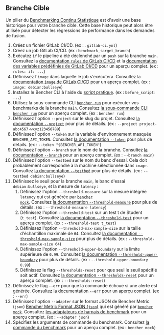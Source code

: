 
## Branche Cible

Un pilier du [Benchmarking Continu Statistique][statistical continuous benchmarking]
est d'avoir une base historique pour votre branche cible.
Cette base historique peut alors être utilisée pour détecter les régressions de performance dans les demandes de fusion.

<TargetBranchCode />

1. Créez un fichier GitLab CI/CD.
   (ex : `.gitlab-ci.yml`)
2. Créez un job GitLab CI/CD.
   (ex : `benchmark_target_branch`)
3. Exécutez `if` le pipeline a été déclenché par un `push` sur la branche `main`.
   Consultez la [documentation `rules` de GitLab CI/CD][gitlab ci cd rules]
   et la [documentation des variables prédéfinies de GitLab CI/CD][gitlab ci cd redefined variables] pour un aperçu complet.
   (ex : `rules: if: ...`)
4. Définissez l'`image` dans laquelle le job s'exécutera.
   Consultez la [documentation `image` de GitLab CI/CD][gitlab ci cd image]
   pour un aperçu complet.
   (ex : `image: debian:bullseye`)
5. Installez le Bencher CLI à l'aide du [script pratique][install bencher cli].
   (ex : `before_script: ...`)
6. Utilisez la sous-commande CLI <code><a href="/fr/docs/explanation/bencher-run/">bencher run</a></code>
   pour exécuter vos benchmarks de la branche `main`.
   Consultez [la sous-commande CLI `bencher run`][bencher run] pour un aperçu complet.
   (ex : `bencher run`)
7. Définissez l'option `--project` sur le slug du projet.
   Consultez [la documentation `--project`][project option] pour plus de détails.
   (ex : `--project project-abc4567-wxyz123456789`)
8. Définissez l'option `--token` sur la variable d'environnement masquée `BENCHER_API_TOKEN`.
   Consultez [la documentation `--token`][token option] pour plus de détails.
   (ex : `--token "$BENCHER_API_TOKEN"`)
9.  Définissez l'option `--branch` sur le nom de la branche.
   Consultez [la documentation `--branch`][branch option] pour un aperçu complet.
   (ex : `--branch main`)
10. Définissez l'option `--testbed` sur le nom du banc d'essai.
    Cela doit probablement correspondre à la machine sélectionnée dans `image`.
    Consultez [la documentation `--testbed`][testbed option] pour plus de détails.
    (ex : `--testbed debian:bullseye`)
11. Définissez le seuil pour la branche `main`, le banc d'essai `debian:bullseye`, et la mesure de `latency` :
    1. Définissez l'option `--threshold-measure` sur la mesure intégrée `latency` qui est générée par <code><a href="/fr/docs/reference/bencher-metric-format/#bencher-mock">bencher mock</a></code>.
    Consultez [la documentation `--threshold-measure`][threshold measure option] pour plus de détails.
    (ex : `--threshold-measure latency`)
    2. Définissez l'option `--threshold-test` sur un test t de Student (`t_test`).
    Consultez [la documentation `--threshold-test`][threshold test option] pour un aperçu complet.
    (ex : `--threshold-test t_test`)
    3. Définissez l'option `--threshold-max-sample-size` sur la taille d'échantillon maximale de `64`.
    Consultez [la documentation `--threshold-max-sample-size`][threshold max sample size] pour plus de détails.
    (ex : `--threshold-max-sample-size 64`)
    4. Définissez l'option `--threshold-upper-boundary` sur la limite supérieure de `0.99`.
    Consultez [la documentation `--threshold-upper-boundary`][threshold upper boundary] pour plus de détails.
    (ex : `--threshold-upper-boundary 0.99`)
    5. Définissez le flag `--thresholds-reset` pour que seul le seuil spécifié soit actif.
    Consultez [la documentation `--thresholds-reset`][thresholds reset] pour un aperçu complet.
    (ex : `--thresholds-reset`)
12. Définissez le flag `--err` pour que la commande échoue si une alerte est générée.
    Consultez [la documentation `--err`][alert err] pour un aperçu complet.
    (ex : `--err`)
13. Définissez l'option `--adapter` sur le format JSON de Bencher Metric (`json`) [Bencher Metric Format JSON (`json`)][bmf] qui est généré par <code><a href="/fr/docs/reference/bencher-metric-format/#bencher-mock">bencher mock</a></code>.
    Consultez [les adaptateurs de harnais de benchmark][adapter json] pour un aperçu complet.
    (ex : `--adapter json`)
14. Spécifiez les arguments de commande du benchmark.
    Consultez [la commande du benchmark][command argument] pour un aperçu complet.
    (ex : `bencher mock`)

[gitlab ci cd rules]: https://docs.gitlab.com/ee/ci/jobs/job_control.html#common-if-clauses-for-rules
[gitlab ci cd redefined variables]: https://docs.gitlab.com/ee/ci/variables/predefined_variables.html
[gitlab ci cd image]: https://docs.gitlab.com/ee/ci/yaml/index.html#image

[statistical continuous benchmarking]: /fr/docs/how-to/track-benchmarks/#statistical-continuous-benchmarking
[install bencher cli]: /fr/docs/how-to/install-cli/#install-cli-with-script
[bencher run]: /fr/docs/explanation/bencher-run/
[project option]: /fr/docs/explanation/bencher-run/#--project-project
[token option]: /fr/docs/explanation/bencher-run/#--token-token
[branch option]: /fr/docs/explanation/branch-selection/#--branch-branch
[testbed option]: /fr/docs/explanation/bencher-run/#--testbed-testbed
[threshold measure option]: /fr/docs/explanation/thresholds/#--threshold-measure-measure
[threshold test option]: /fr/docs/explanation/thresholds/#--threshold-test-test
[threshold max sample size]: /fr/docs/explanation/thresholds/#--threshold-max-sample-size-size
[threshold upper boundary]: /fr/docs/explanation/thresholds/#--threshold-upper-boundary-boundary
[thresholds reset]: /fr/docs/explanation/thresholds/#--thresholds-reset
[alert err]: /fr/docs/explanation/thresholds/#--err
[bmf]: /fr/docs/reference/bencher-metric-format/
[adapter json]: /fr/docs/explanation/adapters/#-json
[command argument]: /fr/docs/explanation/bencher-run/#benchmark-command
